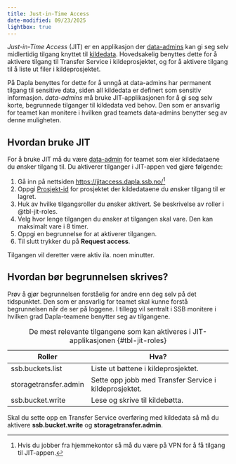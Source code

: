 ```yaml
---
title: Just-in-Time Access
date-modified: 09/23/2025
lightbox: true
---
```



*Just-in-Time Access* (JIT) er en applikasjon der [data-admins](../hva-er-dapla-team.qmd#data-admins) kan gi seg selv midlertidig tilgang knyttet til [kildedata](../datatilstander.qmd#kildedata). Hovedsakelig benyttes dette for å aktivere tilgang til Transfer Service i kildeprosjektet, og for å aktivere tilgang til å liste ut filer i kildeprosjektet.

På Dapla benyttes for dette for å unngå at data-admins har permanent tilgang til sensitive data, siden all kildedata er definert som sensitiv informasjon. *data-admins* må bruke JIT-applikasjonen for å gi seg selv korte, begrunnede tilganger til kildedata ved behov. Den som er ansvarlig for teamet kan monitere i hvilken grad teamets data-admins benytter seg av denne muligheten.

## Hvordan bruke JIT

For å bruke JIT må du være [data-admin](../hva-er-dapla-team.qmd#data-admins) for teamet som eier kildedataene du ønsker tilgang til. Du aktiverer tilganger i JIT-appen ved gjøre følgende:

1. Gå inn på nettsiden <https://jitaccess.dapla.ssb.no/>^[Hvis du jobber fra hjemmekontor så må du være på VPN for å få tilgang til JIT-appen.]
1. Oppgi [Prosjekt-id](../../faq.qmd#hvordan-finner-jeg-et-google-prosjekt-sin-prosjekt-id) for prosjektet der kildedataene du ønsker tilgang til er lagret. 
2. Huk av hvilke tilgangsroller du ønsker aktivert. Se beskrivelse av roller i @tbl-jit-roles.
3. Velg hvor lenge tilgangen du ønsker at tilgangen skal vare. Den kan maksimalt vare i 8 timer. 
4. Oppgi en begrunnelse for at aktiverer tilgangen. 
5. Til slutt trykker du på **Request access**.

Tilgangen vil deretter være aktiv ila. noen minutter. 

::: {.callout-note}
# Hvordan bør begrunnelsen skrives?
Prøv å gjør begrunnelsen forståelig for andre enn deg selv på det tidspunktet. Den som er ansvarlig for teamet skal kunne forstå begrunnelsen når de ser på loggene. I tillegg vil sentralt i SSB monitere i hvilken grad Dapla-teamene benytter seg av tilgangene.  
:::

| Roller                | Hva?                                                   |
| --------------------- | ------------------------------------------------------ |
| ssb.buckets.list      | Liste ut bøttene i kildeprosjektet.                    |
| storagetransfer.admin | Sette opp jobb med Transfer Service i kildeprosjektet. |
| ssb.bucket.write      | Lese og skrive til kildebøtta.                         |
: De mest relevante tilgangene som kan aktiveres i JIT-applikasjonen {#tbl-jit-roles}

Skal du sette opp en Transfer Service overføring med kildedata så må du aktivere **ssb.bucket.write** og **storagetransfer.admin**.